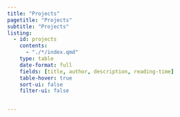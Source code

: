 ```yaml
---
title: "Projects"
pagetitle: "Projects"
subtitle: "Projects"
listing:
  - id: projects 
    contents:
      - "./*/index.qmd"
    type: table
    date-format: full
    fields: [title, author, description, reading-time]
    table-hover: true
    sort-ui: false
    filter-ui: false


---
```


::: {#projects}
:::
